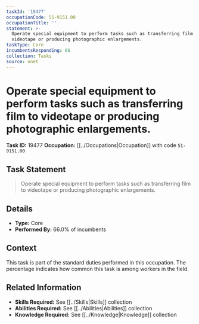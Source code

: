 ```yaml
---
taskId: '19477'
occupationCode: 51-9151.00
occupationTitle: ''
statement: >-
  Operate special equipment to perform tasks such as transferring film to
  videotape or producing photographic enlargements.
taskType: Core
incumbentsResponding: 66
collection: Tasks
source: onet
---
```

# Operate special equipment to perform tasks such as transferring film to videotape or producing photographic enlargements.

**Task ID:** 19477
**Occupation:** [[../Occupations|Occupation]] with code `51-9151.00`

## Task Statement

> Operate special equipment to perform tasks such as transferring film to videotape or producing photographic enlargements.

## Details

- **Type:** Core
- **Performed By:** 66.0% of incumbents

## Context

This task is part of the standard duties performed in this occupation. The percentage indicates how common this task is among workers in the field.

## Related Information

- **Skills Required:** See [[../Skills|Skills]] collection
- **Abilities Required:** See [[../Abilities|Abilities]] collection
- **Knowledge Required:** See [[../Knowledge|Knowledge]] collection
